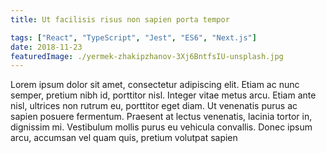 ```yaml
---
title: Ut facilisis risus non sapien porta tempor

tags: ["React", "TypeScript", "Jest", "ES6", "Next.js"]
date: 2018-11-23
featuredImage: ./yermek-zhakipzhanov-3Xj6BntfsIU-unsplash.jpg
---
```


Lorem ipsum dolor sit amet, consectetur adipiscing elit. Etiam ac nunc semper, pretium nibh id, porttitor nisl. Integer vitae metus arcu. Etiam ante nisl, ultrices non rutrum eu, porttitor eget diam. Ut venenatis purus ac sapien posuere fermentum. Praesent at lectus venenatis, lacinia tortor in, dignissim mi. Vestibulum mollis purus eu vehicula convallis. Donec ipsum arcu, accumsan vel quam quis, pretium volutpat sapien
